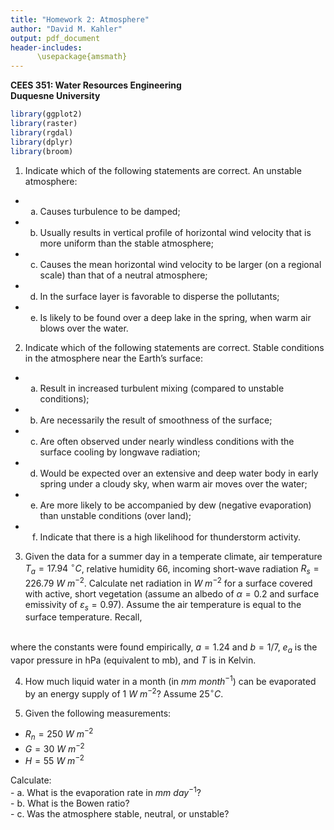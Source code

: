 ```yaml
---
title: "Homework 2: Atmosphere"
author: "David M. Kahler"
output: pdf_document
header-includes: 
      \usepackage{amsmath}
---
```

**CEES 351: Water Resources Engineering**  
**Duquesne University**  

```r
library(ggplot2)
library(raster)
library(rgdal)
library(dplyr)
library(broom)
```

1. Indicate which of the following statements are correct.  An unstable atmosphere:
- a. Causes turbulence to be damped;
- b. Usually results in vertical profile of horizontal wind velocity that is more uniform than the stable atmosphere;
- c. Causes the mean horizontal wind velocity to be larger (on a regional scale) than that of a neutral atmosphere;
- d. In the surface layer is favorable to disperse the pollutants;
- e. Is likely to be found over a deep lake in the spring, when warm air blows over the water.

2. Indicate which of the following statements are correct.  Stable conditions in the atmosphere near the Earth’s surface:
- a. Result in increased turbulent mixing (compared to unstable conditions);
- b. Are necessarily the result of smoothness of the surface;
- c. Are often observed under nearly windless conditions with the surface cooling by longwave radiation;
- d. Would be expected over an extensive and deep water body in early spring under a cloudy sky, when warm air moves over the water;
- e. Are more likely to be accompanied by dew (negative evaporation) than unstable conditions (over land);
- f. Indicate that there is a high likelihood for thunderstorm activity.

3. Given the data for a summer day in a temperate climate, air temperature $T_a = 17.94\ ^{\circ} C$, relative humidity $66%$, incoming short-wave radiation $R_s = 226.79\ W\ m^{-2}$.  Calculate net radiation in $W\ m^{-2}$ for a surface covered with active, short vegetation (assume an albedo of $\alpha = 0.2$ and surface emissivity of $\varepsilon_s = 0.97$).  Assume the air temperature is equal to the surface temperature.  Recall,

\begin{equation}
R_{lu} = \varepsilon_s \sigma T_s^4  
\end{equation}  

\begin{equation}
R_{ld} = \varepsilon_a \sigma T_a^4  
\end{equation}  

\begin{equation}
\varepsilon_a = a\ (\frac{e_a}{T_a})^b  
\end{equation}  
where the constants were found empirically, $a = 1.24$ and $b = 1/7$, $e_a$ is the vapor pressure in hPa (equivalent to mb), and $T$ is in Kelvin.  

4. How much liquid water in a month (in $mm\ month^{-1}$) can be evaporated by an energy supply of $1\ W\ m^{-2}$?  Assume $25 ^{\circ}C$.

5. Given the following measurements:
- $R_n = 250\ W\ m^{-2}$
- $G = 30\ W\ m^{-2}$
- $H = 55\ W\ m^{-2}$  

Calculate:  
- a. What is the evaporation rate in $mm\ day^{-1}$?  
- b. What is the Bowen ratio?  
- c. Was the atmosphere stable, neutral, or unstable?  




